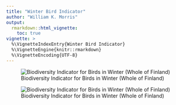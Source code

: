 ```yaml
---
title: "Winter Bird Indicator"
author: "William K. Morris"
output: 
  rmarkdown::html_vignette:
    toc: true
vignette: >
  %\VignetteIndexEntry{Winter Bird Indicator}
  %\VignetteEngine{knitr::rmarkdown}
  %\VignetteEncoding{UTF-8}
---
```


::: {.pkgdown-release}
![Biodiversity Indicator for Birds in Winter (Whole of Finland)
](https://indicators.laji.fi/svg/wb?fontsize=16&scale=60 "Winter Birds")
:::

::: {.pkgdown-devel}
![Biodiversity Indicator for Birds in Winter (Whole of Finland)
](https://indicators-dev.laji.fi/svg/wb?fontsize=16&scale=60 "Winter Birds")
:::
